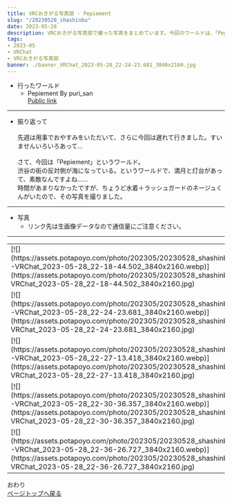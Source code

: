 ---
title: VRCおきがる写真部 - Pepiement
slug: "/20230528_shashinbu"
date: 2023-05-28
description: VRCおきがる写真部で撮った写真をまとめています。今回のワールドは、「Pepiement」
tags:
- 2023-05
- VRChat
- VRCおきがる写真部
banner: ./banner_VRChat_2023-05-28_22-24-23.681_3840x2160.jpg
---

+ 行ったワールド
  + Pepiement By puri_san\
  [Public link](https://vrchat.com/home/launch?worldId=wrld_7f3a6077-0183-4097-a837-f59e3f9d4a16)

------------------------------

+ 振り返って\
\
先週は用事でおやすみをいただいて、さらに今回は遅れて行きました。すいませんいろいろあって…\
\
さて、今回は「Pepiement」というワールド。\
渋谷の街の反対側が海になっている。というワールドで、満月と灯台があって、素敵なんですよね……\
時間があまりなかったですが、ちょうど水着＋ラッシュガードのネージュくんがいたので、その写真を撮りました。
------------------------------
+ 写真
  + リンク先は生画像データなので通信量にご注意ください。
------------------------------
<table>
<tr>
 <td>[![](https://assets.potapoyo.com/photo/202305/20230528_shashinbu/thumb_20230528-VRChat_2023-05-28_22-18-44.502_3840x2160.webp)](https://assets.potapoyo.com/photo/202305/20230528_shashinbu/20230528-VRChat_2023-05-28_22-18-44.502_3840x2160.jpg)</td>
 <td>[![](https://assets.potapoyo.com/photo/202305/20230528_shashinbu/thumb_20230528-VRChat_2023-05-28_22-23-30.458_3840x2160.webp)](https://assets.potapoyo.com/photo/202305/20230528_shashinbu/20230528-VRChat_2023-05-28_22-23-30.458_3840x2160.jpg)</td>
</tr>

<tr>
  <td>[![](https://assets.potapoyo.com/photo/202305/20230528_shashinbu/thumb_20230528-VRChat_2023-05-28_22-24-23.681_3840x2160.webp)](https://assets.potapoyo.com/photo/202305/20230528_shashinbu/20230528-VRChat_2023-05-28_22-24-23.681_3840x2160.jpg)</td>
  <td>[![](https://assets.potapoyo.com/photo/202305/20230528_shashinbu/thumb_20230528-VRChat_2023-05-28_22-25-57.498_3840x2160.webp)](https://assets.potapoyo.com/photo/202305/20230528_shashinbu/20230528-VRChat_2023-05-28_22-25-57.498_3840x2160.jpg)</td>
 </tr>

 <tr>
  <td>[![](https://assets.potapoyo.com/photo/202305/20230528_shashinbu/thumb_20230528-VRChat_2023-05-28_22-27-13.418_3840x2160.webp)](https://assets.potapoyo.com/photo/202305/20230528_shashinbu/20230528-VRChat_2023-05-28_22-27-13.418_3840x2160.jpg)</td>
  <td>[![](https://assets.potapoyo.com/photo/202305/20230528_shashinbu/thumb_20230528-VRChat_2023-05-28_22-28-20.354_3840x2160.webp)](https://assets.potapoyo.com/photo/202305/20230528_shashinbu/20230528-VRChat_2023-05-28_22-28-20.354_3840x2160.jpg)</td>
 </tr>

 <tr>
  <td>[![](https://assets.potapoyo.com/photo/202305/20230528_shashinbu/thumb_20230528-VRChat_2023-05-28_22-30-36.357_3840x2160.webp)](https://assets.potapoyo.com/photo/202305/20230528_shashinbu/20230528-VRChat_2023-05-28_22-30-36.357_3840x2160.jpg)</td>
  <td>[![](https://assets.potapoyo.com/photo/202305/20230528_shashinbu/thumb_20230528-VRChat_2023-05-28_22-34-21.472_3840x2160.webp)](https://assets.potapoyo.com/photo/202305/20230528_shashinbu/20230528-VRChat_2023-05-28_22-34-21.472_3840x2160.jpg)</td>
 </tr>

 <tr>
  <td>[![](https://assets.potapoyo.com/photo/202305/20230528_shashinbu/thumb_20230528-VRChat_2023-05-28_22-36-26.727_3840x2160.webp)](https://assets.potapoyo.com/photo/202305/20230528_shashinbu/20230528-VRChat_2023-05-28_22-36-26.727_3840x2160.jpg)</td>
  <td>[![](https://assets.potapoyo.com/photo/202305/20230528_shashinbu/thumb_20230528-VRChat_2023-05-28_22-37-37.938_3840x2160.webp)](https://assets.potapoyo.com/photo/202305/20230528_shashinbu/20230528-VRChat_2023-05-28_22-37-37.938_3840x2160.jpg)</td>
 </tr>
</table>


おわり\
<a href="#">ページトップへ戻る</a>